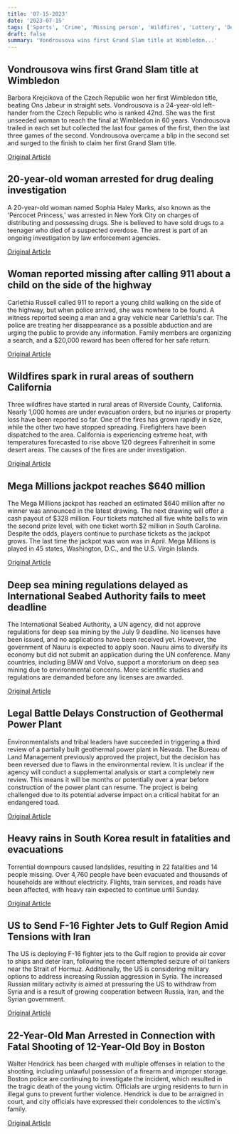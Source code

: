 ```yaml
---
title: '07-15-2023'
date: '2023-07-15'
tags: ['Sports', 'Crime', 'Missing person', 'Wildfires', 'Lottery', 'Deep sea mining', 'Environmental', 'South Korea, Weather', 'International Relations']
draft: false
summary: 'Vondrousova wins first Grand Slam title at Wimbledon...'
---
```


## Vondrousova wins first Grand Slam title at Wimbledon
Barbora Krejcikova of the Czech Republic won her first Wimbledon title, beating Ons Jabeur in straight sets. Vondrousova is a 24-year-old left-hander from the Czech Republic who is ranked 42nd. She was the first unseeded woman to reach the final at Wimbledon in 60 years. Vondrousova trailed in each set but collected the last four games of the first, then the last three games of the second. Vondrousova overcame a blip in the second set and surged to the finish to claim her first Grand Slam title.

[Original Article](https://abcnews.go.com/Sports/wireStory/ons-jabeur-plays-marketa-vondrousova-wimbledon-womens-final-101305266)

## 20-year-old woman arrested for drug dealing investigation
A 20-year-old woman named Sophia Haley Marks, also known as the 'Percocet Princess,' was arrested in New York City on charges of distributing and possessing drugs. She is believed to have sold drugs to a teenager who died of a suspected overdose. The arrest is part of an ongoing investigation by law enforcement agencies.

[Original Article](https://abcnews.go.com/US/woman-arrested-robert-de-niro-grandson-death/story?id=101249453)

## Woman reported missing after calling 911 about a child on the side of the highway
Carlethia Russell called 911 to report a young child walking on the side of the highway, but when police arrived, she was nowhere to be found. A witness reported seeing a man and a gray vehicle near Carlethia's car. The police are treating her disappearance as a possible abduction and are urging the public to provide any information. Family members are organizing a search, and a $20,000 reward has been offered for her safe return.

[Original Article](https://abcnews.go.com/US/wireStory/police-searching-woman-vanished-after-reporting-child-side-101299308)

## Wildfires spark in rural areas of southern California
Three wildfires have started in rural areas of Riverside County, California. Nearly 1,000 homes are under evacuation orders, but no injuries or property loss have been reported so far. One of the fires has grown rapidly in size, while the other two have stopped spreading. Firefighters have been dispatched to the area. California is experiencing extreme heat, with temperatures forecasted to rise above 120 degrees Fahrenheit in some desert areas. The causes of the fires are under investigation.

[Original Article](https://abcnews.go.com/US/wireStory/california-firefighters-battle-3-small-blazes-riverside-county-101303119)

## Mega Millions jackpot reaches $640 million
The Mega Millions jackpot has reached an estimated $640 million after no winner was announced in the latest drawing. The next drawing will offer a cash payout of $328 million. Four tickets matched all five white balls to win the second prize level, with one ticket worth $2 million in South Carolina. Despite the odds, players continue to purchase tickets as the jackpot grows. The last time the jackpot was won was in April. Mega Millions is played in 45 states, Washington, D.C., and the U.S. Virgin Islands.

[Original Article](https://abcnews.go.com/Business/wireStory/mega-millions-jackpot-grows-640-million-highest-lottery-101304722)

## Deep sea mining regulations delayed as International Seabed Authority fails to meet deadline
The International Seabed Authority, a UN agency, did not approve regulations for deep sea mining by the July 9 deadline. No licenses have been issued, and no applications have been received yet. However, the government of Nauru is expected to apply soon. Nauru aims to diversify its economy but did not submit an application during the UN conference. Many countries, including BMW and Volvo, support a moratorium on deep sea mining due to environmental concerns. More scientific studies and regulations are demanded before any licenses are awarded.

[Original Article](https://abcnews.go.com/Business/wireStory/brazil-10-year-pause-deep-sea-mining-agency-101299792)

## Legal Battle Delays Construction of Geothermal Power Plant
Environmentalists and tribal leaders have succeeded in triggering a third review of a partially built geothermal power plant in Nevada. The Bureau of Land Management previously approved the project, but the decision has been reversed due to flaws in the environmental review. It is unclear if the agency will conduct a supplemental analysis or start a completely new review. This means it will be months or potentially over a year before construction of the power plant can resume. The project is being challenged due to its potential adverse impact on a critical habitat for an endangered toad.

[Original Article](https://abcnews.go.com/Technology/wireStory/us-reopen-review-nevada-geothermal-plant-endangered-toad-101300249)

## Heavy rains in South Korea result in fatalities and evacuations
Torrential downpours caused landslides, resulting in 22 fatalities and 14 people missing. Over 4,760 people have been evacuated and thousands of households are without electricity. Flights, train services, and roads have been affected, with heavy rain expected to continue until Sunday.

[Original Article](https://abcnews.go.com/International/wireStory/torrential-rains-south-korea-kill-7-landslides-floods-101305358)

## US to Send F-16 Fighter Jets to Gulf Region Amid Tensions with Iran
The US is deploying F-16 fighter jets to the Gulf region to provide air cover to ships and deter Iran, following the recent attempted seizure of oil tankers near the Strait of Hormuz. Additionally, the US is considering military options to address increasing Russian aggression in Syria. The increased Russian military activity is aimed at pressuring the US to withdraw from Syria and is a result of growing cooperation between Russia, Iran, and the Syrian government.

[Original Article](https://abcnews.go.com/US/wireStory/us-sending-16-fighter-jets-protect-ships-iranian-101300248)

## 22-Year-Old Man Arrested in Connection with Fatal Shooting of 12-Year-Old Boy in Boston
Walter Hendrick has been charged with multiple offenses in relation to the shooting, including unlawful possession of a firearm and improper storage. Boston police are continuing to investigate the incident, which resulted in the tragic death of the young victim. Officials are urging residents to turn in illegal guns to prevent further violence. Hendrick is due to be arraigned in court, and city officials have expressed their condolences to the victim's family.

[Original Article](https://abcnews.go.com/US/man-22-facing-charges-after-12-year-boy/story?id=101290850)
